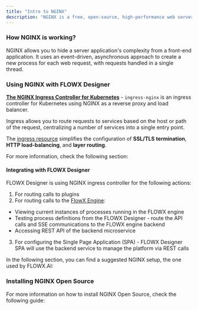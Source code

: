 ```yaml
---
title: "Intro to NGINX"
description: "NGINX is a free, open-source, high-performance web server with a rich feature set, simple configuration, and low resource consumption that can also function as a reverse proxy, load balancer, mail proxy, HTTP cache, and many other things."
---
```


### How NGINX is working?

NGINX allows you to hide a server application's complexity from a front-end application. It uses an event-driven, asynchronous approach to create a new process for each web request, with requests handled in a single thread.

### Using NGINX with FLOWX Designer

[**The NGINX Ingress Controller for Kubernetes**](https://kubernetes.github.io/ingress-nginx/) - `ingress-nginx` is an ingress controller for Kubernetes using NGINX as a reverse proxy and load balancer.

Ingress allows you to route requests to services based on the host or path of the request, centralizing a number of services into a single entry point.

The [ingress resource](https://www.nginx.com/products/nginx-ingress-controller/nginx-ingress-resources/) simplifies the configuration of **SSL/TLS** **termination**, **HTTP load-balancing**, and **layer routing**.

For more information, check the following section:

<Card title ="Using NGINX as a K8s ingress controller" icon ="link" href ="https://www.nginx.com/resources/videos/using-nginx-as-a-kubernetes-ingress-controller"></Card>

#### Integrating with FLOWX Designer

FLOWX Designer is using NGINX ingress controller for the following actions:

1. For routing calls to plugins
2. For routing calls to the [FlowX Engine](../../../platform-deep-dive/core-components/flowx-engine):

* Viewing current instances of processes running in the FLOWX engine
* Testing process definitions from the FLOWX Designer - route the API calls and SSE communications to the FLOWX engine backend
* Accessing REST API of the backend microservice

3. For configuring the Single Page Application (SPA) - FLOWX Designer SPA will use the backend service to manage the platform via REST calls

In the following section, you can find a suggested NGINX setup, the one used by FLOWX.AI:

<Card title="Designer setup guide" href="../../../../setup-guides/designer-setup-guide" icon ="gears">
</Card>

### Installing NGINX Open Source

For more information on how to install NGINX Open Source, check the following guide:

<Card title ="NGINX Admin Guide" icon ="link" href="https://docs.nginx.com/nginx/admin-guide/installing-nginx/installing-nginx-open-source?_ga=2.31029759.1179818521.1651763502-1509066026.1651763502"></Card>
